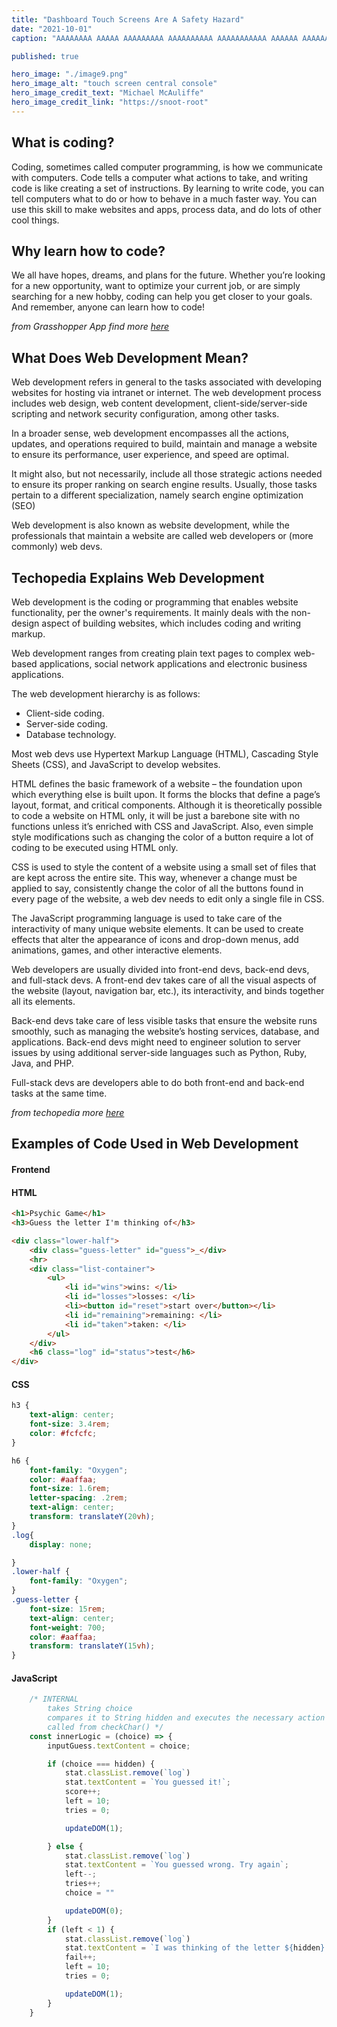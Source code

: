 ```yaml
---
title: "Dashboard Touch Screens Are A Safety Hazard"
date: "2021-10-01"
caption: "AAAAAAAA AAAAA AAAAAAAAA AAAAAAAAAA AAAAAAAAAAA AAAAAA AAAAAAAAAAAAAAAA."

published: true

hero_image: "./image9.png"
hero_image_alt: "touch screen central console"
hero_image_credit_text: "Michael McAuliffe"
hero_image_credit_link: "https://snoot-root"
---
```





## What is coding? 

Coding, sometimes called computer programming, is how we
communicate with computers. Code tells a computer what actions to take, and
writing code is like creating a set of instructions. By learning to write code,
you can tell computers what to do or how to behave in a much faster way. You
can use this skill to make websites and apps, process data, and do lots of
other cool things.


## Why learn how to code? 

We all have hopes, dreams, and plans for the future.
Whether you’re looking for a new opportunity, want to optimize your current
job, or are simply searching for a new hobby, coding can help you get closer to
your goals. And remember, anyone can learn how to code!

*from Grasshopper App*
*find more [here](https://grasshopper.app/why-coding/)*


## What Does Web Development Mean?

Web development refers in general to the tasks associated with developing
websites for hosting via intranet or internet. The web development process
includes web design, web content development, client-side/server-side scripting
and network security configuration, among other tasks.

In a broader sense, web development encompasses all the actions, updates, and
operations required to build, maintain and manage a website to ensure its
performance, user experience, and speed are optimal.

It might also, but not necessarily, include all those strategic actions needed
to ensure its proper ranking on search engine results. Usually, those tasks
pertain to a different specialization, namely search engine optimization (SEO)

Web development is also known as website development, while the professionals
that maintain a website are called web developers or (more commonly) web devs.

## Techopedia Explains Web Development

Web development is the coding or programming that enables website
functionality, per the owner's requirements. It mainly deals with the
non-design aspect of building websites, which includes coding and writing
markup.

Web development ranges from creating plain text pages to complex web-based
applications, social network applications and electronic business applications.

The web development hierarchy is as follows:

* Client-side coding.
* Server-side coding.
* Database technology.

Most web devs use Hypertext Markup Language (HTML), Cascading Style Sheets
(CSS), and JavaScript to develop websites.

HTML defines the basic framework of a website – the foundation upon which
everything else is built upon. It forms the blocks that define a page’s layout,
format, and critical components. Although it is theoretically possible to code
a website on HTML only, it will be just a barebone site with no functions
unless it’s enriched with CSS and JavaScript. Also, even simple style
modifications such as changing the color of a button require a lot of coding to
be executed using HTML only.

CSS is used to style the content of a website using a small set of files that
are kept across the entire site. This way, whenever a change must be applied to
say, consistently change the color of all the buttons found in every page of
the website, a web dev needs to edit only a single file in CSS.

The JavaScript programming language is used to take care of the interactivity
of many unique website elements. It can be used to create effects that alter
the appearance of icons and drop-down menus, add animations, games, and other
interactive elements.

Web developers are usually divided into front-end devs, back-end devs, and
full-stack devs. A front-end dev takes care of all the visual aspects of the
website (layout, navigation bar, etc.), its interactivity, and binds together
all its elements.

Back-end devs take care of less visible tasks that ensure the website runs
smoothly, such as managing the website’s hosting services, database, and
applications. Back-end devs might need to engineer solution to server issues by
using additional server-side languages such as Python, Ruby, Java, and PHP.

Full-stack devs are developers able to do both front-end and back-end tasks at
the same time.

*from techopedia*
*more [here](https://www.techopedia.com/definition/23889/web-development)*




<BrokenLine thickness={5} /> 

## Examples of Code Used in Web Development

#### __Frontend__

#### HTML
```html
<h1>Psychic Game</h1>
<h3>Guess the letter I'm thinking of</h3>

<div class="lower-half">
    <div class="guess-letter" id="guess">_</div>
    <hr>
    <div class="list-container">
        <ul>
            <li id="wins">wins: </li>
            <li id="losses">losses: </li>
            <li><button id="reset">start over</button></li>
            <li id="remaining">remaining: </li>
            <li id="taken">taken: </li>
        </ul>
    </div>
    <h6 class="log" id="status">test</h6>
</div>
```

<BrokenLine thickness={3} /> 

#### CSS
```css
h3 {
    text-align: center;
    font-size: 3.4rem;
    color: #fcfcfc;
}

h6 {
    font-family: "Oxygen";
    color: #aaffaa;
    font-size: 1.6rem;
    letter-spacing: .2rem;
    text-align: center;
    transform: translateY(20vh);
}
.log{
    display: none;

}
.lower-half {
    font-family: "Oxygen";
}
.guess-letter {
    font-size: 15rem;
    text-align: center;
    font-weight: 700;
    color: #aaffaa;
    transform: translateY(15vh);
}
```

<BrokenLine thickness={3} /> 

#### JavaScript
```javascript
    /* INTERNAL
        takes String choice 
        compares it to String hidden and executes the necessary action
        called from checkChar() */
    const innerLogic = (choice) => {
        inputGuess.textContent = choice;

        if (choice === hidden) {
            stat.classList.remove(`log`)
            stat.textContent = `You guessed it!`;
            score++;
            left = 10;
            tries = 0;

            updateDOM(1);

        } else {
            stat.classList.remove(`log`)
            stat.textContent = `You guessed wrong. Try again`;
            left--;
            tries++;
            choice = ""

            updateDOM(0);
        }
        if (left < 1) {
            stat.classList.remove(`log`)
            stat.textContent = `I was thinking of the letter ${hidden}. I'm thinking of another letter now.`;
            fail++;
            left = 10;
            tries = 0;

            updateDOM(1);
        }
    }
```
